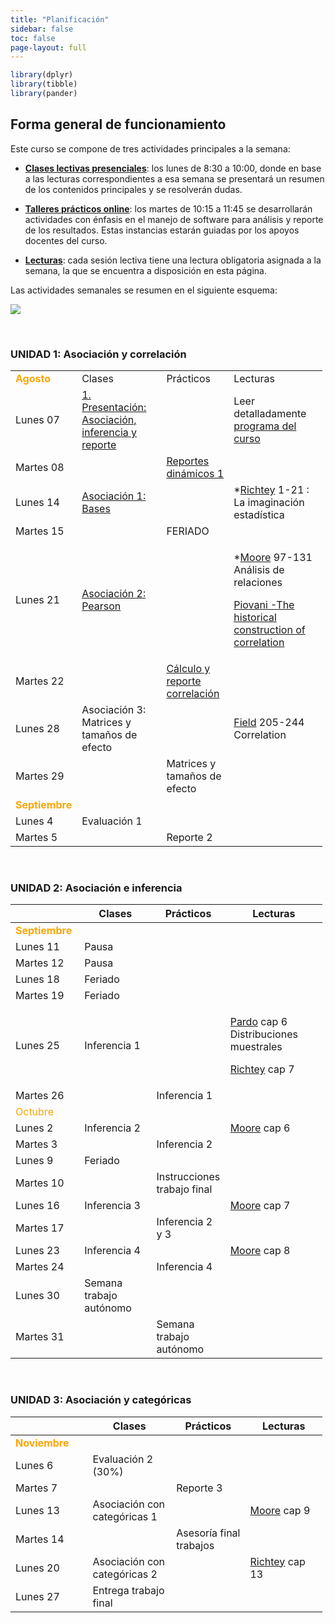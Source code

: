 ```yaml
---
title: "Planificación"
sidebar: false
toc: false
page-layout: full
---
```


```r
library(dplyr)
library(tibble)
library(pander)
```

## Forma general de funcionamiento

Este curso se compone de tres actividades principales a la semana:

-   <i class="fas fa-chalkboard-teacher"></i> [**Clases lectivas presenciales**](): los lunes de 8:30 a 10:00, donde en base a las lecturas correspondientes a esa semana se presentará un resumen de los contenidos principales y se resolverán dudas.

-   <i class="fas fa-user-edit"></i> [**Talleres prácticos online**](): los martes de 10:15 a 11:45 se desarrollarán actividades con énfasis en el manejo de software para análisis y reporte de los resultados. Estas instancias estarán guiadas por los apoyos docentes del curso.

-   <i class="fas fa-book-reader"></i> [**Lecturas**](): cada sesión lectiva tiene una lectura obligatoria asignada a la semana, la que se encuentra a disposición en esta página.

Las actividades semanales se resumen en el siguiente esquema:

![](files/img/flujo-semanal.png)

<br>

### UNIDAD 1: Asociación y correlación

+----------------------------------------------+-------------------------------------------------------------------------------+---------------------------------------------------------------+--------------------------------------------------------------------------------------+
| <font color="orange"> **Agosto** </font>     | <i class="fas fa-chalkboard-teacher"></i> Clases                              | <i class="fas fa-user-edit"></i> Prácticos                    | <i class="fas fa-book-reader"></i> Lecturas                                          |
+----------------------------------------------+-------------------------------------------------------------------------------+---------------------------------------------------------------+--------------------------------------------------------------------------------------+
| Lunes 07                                     | [1. Presentación: Asociación, inferencia y reporte](/content/01-content.html) |                                                               | Leer detalladamente [programa del curso](/syllabus.html)                             |
+----------------------------------------------+-------------------------------------------------------------------------------+---------------------------------------------------------------+--------------------------------------------------------------------------------------+
| Martes 08                                    |                                                                               | [Reportes dinámicos 1](/assignment/01-practico.html)          |                                                                                      |
+----------------------------------------------+-------------------------------------------------------------------------------+---------------------------------------------------------------+--------------------------------------------------------------------------------------+
| Lunes 14                                     | [Asociación 1: Bases](/content/02-content.html)                               |                                                               | \*[Richtey](/files/textos/Ritchey.pdf) 1-21 : La imaginación estadística             |
+----------------------------------------------+-------------------------------------------------------------------------------+---------------------------------------------------------------+--------------------------------------------------------------------------------------+
| Martes 15                                    |                                                                               | FERIADO                                                       |                                                                                      |
+----------------------------------------------+-------------------------------------------------------------------------------+---------------------------------------------------------------+--------------------------------------------------------------------------------------+
| Lunes 21                                     | [Asociación 2: Pearson]((/content/03-content.html))                           |                                                               | \*[Moore](/files/textos/Moore.pdf) 97-131 Análisis de relaciones                     |
|                                              |                                                                               |                                                               |                                                                                      |
|                                              |                                                                               |                                                               | [Piovani -The historical construction of correlation](/files/textos/Piovani2008.pdf) |
+----------------------------------------------+-------------------------------------------------------------------------------+---------------------------------------------------------------+--------------------------------------------------------------------------------------+
| Martes 22                                    |                                                                               | [Cálculo y reporte correlación](/assignment/02-practico.html) |                                                                                      |
+----------------------------------------------+-------------------------------------------------------------------------------+---------------------------------------------------------------+--------------------------------------------------------------------------------------+
| Lunes 28                                     | Asociación 3: Matrices y tamaños de efecto                                    |                                                               | [Field](/files/textos/Field-correlation.pdf) 205-244 Correlation                     |
+----------------------------------------------+-------------------------------------------------------------------------------+---------------------------------------------------------------+--------------------------------------------------------------------------------------+
| Martes 29                                    |                                                                               | Matrices y tamaños de efecto                                  |                                                                                      |
+----------------------------------------------+-------------------------------------------------------------------------------+---------------------------------------------------------------+--------------------------------------------------------------------------------------+
| <font color="orange"> **Septiembre** </font> |                                                                               |                                                               |                                                                                      |
+----------------------------------------------+-------------------------------------------------------------------------------+---------------------------------------------------------------+--------------------------------------------------------------------------------------+
| Lunes 4                                      | Evaluación 1                                                                  |                                                               |                                                                                      |
+----------------------------------------------+-------------------------------------------------------------------------------+---------------------------------------------------------------+--------------------------------------------------------------------------------------+
| Martes 5                                     |                                                                               | Reporte 2                                                     |                                                                                      |
+----------------------------------------------+-------------------------------------------------------------------------------+---------------------------------------------------------------+--------------------------------------------------------------------------------------+

<br>

### UNIDAD 2: Asociación e inferencia

+----------------------------------------------+--------------------------------------------------+--------------------------------------------+-------------------------------------------------------------------+
|                                              | <i class="fas fa-chalkboard-teacher"></i> Clases | <i class="fas fa-user-edit"></i> Prácticos | <i class="fas fa-book-reader"></i> Lecturas                       |
+==============================================+==================================================+============================================+===================================================================+
| <font color="orange"> **Septiembre** </font> |                                                  |                                            |                                                                   |
+----------------------------------------------+--------------------------------------------------+--------------------------------------------+-------------------------------------------------------------------+
| Lunes 11                                     | Pausa                                            |                                            |                                                                   |
+----------------------------------------------+--------------------------------------------------+--------------------------------------------+-------------------------------------------------------------------+
| Martes 12                                    | Pausa                                            |                                            |                                                                   |
+----------------------------------------------+--------------------------------------------------+--------------------------------------------+-------------------------------------------------------------------+
| Lunes 18                                     | Feriado                                          |                                            |                                                                   |
+----------------------------------------------+--------------------------------------------------+--------------------------------------------+-------------------------------------------------------------------+
| Martes 19                                    | Feriado                                          |                                            |                                                                   |
+----------------------------------------------+--------------------------------------------------+--------------------------------------------+-------------------------------------------------------------------+
| Lunes 25                                     | Inferencia 1                                     |                                            | [Pardo](/files/textos/Pardo.pdf) cap 6 Distribuciones muestrales  |
|                                              |                                                  |                                            |                                                                   |
|                                              |                                                  |                                            | [Richtey](/files/textos/Ritchey.pdf) cap 7                        |
+----------------------------------------------+--------------------------------------------------+--------------------------------------------+-------------------------------------------------------------------+
| Martes 26                                    |                                                  | Inferencia 1                               |                                                                   |
+----------------------------------------------+--------------------------------------------------+--------------------------------------------+-------------------------------------------------------------------+
| <font color="orange"> Octubre </font>        |                                                  |                                            |                                                                   |
+----------------------------------------------+--------------------------------------------------+--------------------------------------------+-------------------------------------------------------------------+
| Lunes 2                                      | Inferencia 2                                     |                                            | [Moore](/files/textos/Moore.pdf) cap 6                            |
+----------------------------------------------+--------------------------------------------------+--------------------------------------------+-------------------------------------------------------------------+
| Martes 3                                     |                                                  | Inferencia 2                               |                                                                   |
+----------------------------------------------+--------------------------------------------------+--------------------------------------------+-------------------------------------------------------------------+
| Lunes 9                                      | Feriado                                          |                                            |                                                                   |
+----------------------------------------------+--------------------------------------------------+--------------------------------------------+-------------------------------------------------------------------+
| Martes 10                                    |                                                  | Instrucciones trabajo final                |                                                                   |
+----------------------------------------------+--------------------------------------------------+--------------------------------------------+-------------------------------------------------------------------+
| Lunes 16                                     | Inferencia 3                                     |                                            | [Moore](/files/textos/Moore.pdf) cap 7                            |
+----------------------------------------------+--------------------------------------------------+--------------------------------------------+-------------------------------------------------------------------+
| Martes 17                                    |                                                  | Inferencia 2 y 3                           |                                                                   |
+----------------------------------------------+--------------------------------------------------+--------------------------------------------+-------------------------------------------------------------------+
| Lunes 23                                     | Inferencia 4                                     |                                            | [Moore](/files/textos/Moore.pdf) cap 8                            |
+----------------------------------------------+--------------------------------------------------+--------------------------------------------+-------------------------------------------------------------------+
| Martes 24                                    |                                                  | Inferencia 4                               |                                                                   |
+----------------------------------------------+--------------------------------------------------+--------------------------------------------+-------------------------------------------------------------------+
| Lunes 30                                     | Semana trabajo autónomo                          |                                            |                                                                   |
+----------------------------------------------+--------------------------------------------------+--------------------------------------------+-------------------------------------------------------------------+
| Martes 31                                    |                                                  | Semana trabajo autónomo                    |                                                                   |
+----------------------------------------------+--------------------------------------------------+--------------------------------------------+-------------------------------------------------------------------+

<br>

### UNIDAD 3: Asociación y categóricas

+---------------------------------------------+--------------------------------------------------+--------------------------------------------+---------------------------------------------+
|                                             | <i class="fas fa-chalkboard-teacher"></i> Clases | <i class="fas fa-user-edit"></i> Prácticos | <i class="fas fa-book-reader"></i> Lecturas |
+=============================================+==================================================+============================================+=============================================+
| <font color="orange"> **Noviembre** </font> |                                                  |                                            |                                             |
+---------------------------------------------+--------------------------------------------------+--------------------------------------------+---------------------------------------------+
| Lunes 6                                     | Evaluación 2 (30%)                               |                                            |                                             |
+---------------------------------------------+--------------------------------------------------+--------------------------------------------+---------------------------------------------+
| Martes 7                                    |                                                  | Reporte 3                                  |                                             |
+---------------------------------------------+--------------------------------------------------+--------------------------------------------+---------------------------------------------+
| Lunes 13                                    | Asociación con categóricas 1                     |                                            | [Moore](/files/textos/Moore.pdf) cap 9      |
+---------------------------------------------+--------------------------------------------------+--------------------------------------------+---------------------------------------------+
| Martes 14                                   |                                                  | Asesoría final trabajos                    |                                             |
+---------------------------------------------+--------------------------------------------------+--------------------------------------------+---------------------------------------------+
| Lunes 20                                    | Asociación con categóricas 2                     |                                            | [Richtey](/files/textos/Ritchey.pdf) cap 13 |
+---------------------------------------------+--------------------------------------------------+--------------------------------------------+---------------------------------------------+
| Lunes 27                                    | Entrega trabajo final                            |                                            |                                             |
+---------------------------------------------+--------------------------------------------------+--------------------------------------------+---------------------------------------------+

